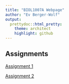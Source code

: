 ```yaml
---
title: "BIOL1007A Webpage"
author: "Ev Berger-Wolf"
output: 
  prettydoc::html_pretty:
    theme: architect
    highlight: github
---
```


## Assignments
[Assignment 1](Assignment1.html)

[Assignment 2](Assignment2.html)
